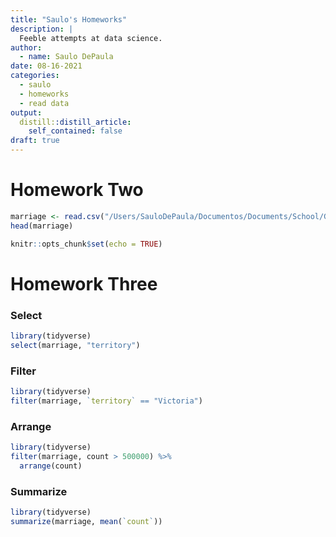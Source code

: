 ```yaml
---
title: "Saulo's Homeworks"
description: |
  Feeble attempts at data science.
author:
  - name: Saulo DePaula
date: 08-16-2021
categories:
  - saulo
  - homeworks
  - read data
output:
  distill::distill_article:
    self_contained: false
draft: true
---
```

# Homework Two

```r
marriage <- read.csv("/Users/SauloDePaula/Documentos/Documents/School/Grad School/PhD/DACSS 601 (Data Science Fundamentals)/RStudio/DACSS601August2021/australian_marriage_tidy.csv")
head(marriage)
```

```r
knitr::opts_chunk$set(echo = TRUE)
```

# Homework Three

### Select
```r
library(tidyverse)
select(marriage, "territory")
```

### Filter
```r
library(tidyverse)
filter(marriage, `territory` == "Victoria")
```

### Arrange
```r
library(tidyverse)
filter(marriage, count > 500000) %>%
  arrange(count)
```

### Summarize
```r
library(tidyverse)
summarize(marriage, mean(`count`))
```

